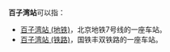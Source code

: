 '''百子湾站'''可以指：
*[[百子湾站_(地铁)|百子湾站 (地铁)]]，北京地铁7号线的一座车站。
*[[百子湾站_(铁路)|百子湾站 (铁路)]]，国铁丰双铁路的一座车站。
{{disambig|cat=四字车站名消歧义}}